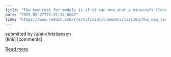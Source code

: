```yaml
---
title: "The new test for models is if it can one-shot a minecraft clone from scratch in c++"
date: "2025-02-27T22:12:32.000Z"
link: "https://www.reddit.com/r/artificial/comments/1izs16q/the_new_test_for_models_is_if_it_can_oneshot_a/"
---
```


submitted by    /u/ai-christianson  
 [link]   [comments]

[Read more](https://www.reddit.com/r/artificial/comments/1izs16q/the_new_test_for_models_is_if_it_can_oneshot_a/)
